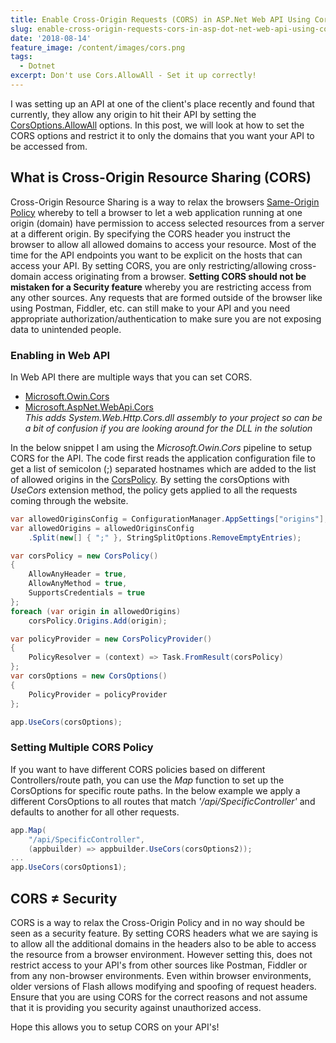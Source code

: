 ```yaml
---
title: Enable Cross-Origin Requests (CORS) in ASP.Net Web API Using CorsOptions
slug: enable-cross-origin-requests-cors-in-asp-dot-net-web-api-using-corsoptions
date: '2018-08-14'
feature_image: /content/images/cors.png
tags:
  - Dotnet
excerpt: Don't use Cors.AllowAll - Set it up correctly!
---
```

I was setting up an API at one of the client's place recently and found that currently, they allow any origin to hit their API by setting the [CorsOptions.AllowAll](https://msdn.microsoft.com/en-us/library/dn450212\(v=vs.113\).aspx) options. In this post, we will look at how to set the CORS options and restrict it to only the domains that you want your API to be accessed from.

## What is Cross-Origin Resource Sharing (CORS)

Cross-Origin Resource Sharing is a way to relax the browsers [Same-Origin Policy](https://developer.mozilla.org/en-US/docs/Web/Security/Same-origin_policy) whereby to tell a browser to let a web application running at one origin (domain) have permission to access selected resources from a server at a different origin. By specifying the CORS header you instruct the browser to allow all allowed domains to access your resource. Most of the time for the API endpoints you want to be explicit on the hosts that can access your API. By setting CORS, you are only restricting/allowing cross-domain access originating from a browser. **Setting CORS should not be mistaken for a Security feature** whereby you are restricting access from any other sources. Any requests that are formed outside of the browser like using Postman, Fiddler, etc. can still make to your API and you need appropriate authorization/authentication to make sure you are not exposing data to unintended people.

<ImageCard src="/content/images/cors.png" alt="Cross-Origin Request" />

### Enabling in Web API

In Web API there are multiple ways that you can set CORS.

-   [Microsoft.Owin.Cors](https://www.nuget.org/packages/Microsoft.Owin.Cors/)
-   [Microsoft.AspNet.WebApi.Cors](https://www.nuget.org/packages/Microsoft.AspNet.WebApi.Cors)  
    _This adds _System.Web.Http.Cors.dll_ assembly to your project so can be a bit of confusion if you are looking around for the DLL in the solution_

In the below snippet I am using the _Microsoft.Owin.Cors_ pipeline to setup CORS for the API. The code first reads the application configuration file to get a list of semicolon (;) separated hostnames which are added to the list of allowed origins in the [CorsPolicy](https://docs.microsoft.com/en-us/previous-versions/aspnet/web-frameworks/dn726408\(v=vs.118\)). By setting the corsOptions with _UseCors_ extension method, the policy gets applied to all the requests coming through the website.

```csharp
var allowedOriginsConfig = ConfigurationManager.AppSettings["origins"];
var allowedOrigins = allowedOriginsConfig
    .Split(new[] { ";" }, StringSplitOptions.RemoveEmptyEntries);

var corsPolicy = new CorsPolicy()
{
    AllowAnyHeader = true,
    AllowAnyMethod = true,
    SupportsCredentials = true
};
foreach (var origin in allowedOrigins)
    corsPolicy.Origins.Add(origin);

var policyProvider = new CorsPolicyProvider()
{
    PolicyResolver = (context) => Task.FromResult(corsPolicy)
};
var corsOptions = new CorsOptions()
{
    PolicyProvider = policyProvider
};

app.UseCors(corsOptions);

```

### Setting Multiple CORS Policy

If you want to have different CORS policies based on different Controllers/route path, you can use the _Map_ function to set up the CorsOptions for specific route paths. In the below example we apply a different CorsOptions to all routes that match _'/api/SpecificController'_ and defaults to another for all other requests.

```csharp
app.Map(
    "/api/SpecificController",
    (appbuilder) => appbuilder.UseCors(corsOptions2));
...
app.UseCors(corsOptions1);

```

## CORS ≠ Security

CORS is a way to relax the Cross-Origin Policy and in no way should be seen as a security feature. By setting CORS headers what we are saying is to allow all the additional domains in the headers also to be able to access the resource from a browser environment. However setting this, does not restrict access to your API's from other sources like Postman, Fiddler or from any non-browser environments. Even within browser environments, older versions of Flash allows modifying and spoofing of request headers. Ensure that you are using CORS for the correct reasons and not assume that it is providing you security against unauthorized access.

Hope this allows you to setup CORS on your API's!
